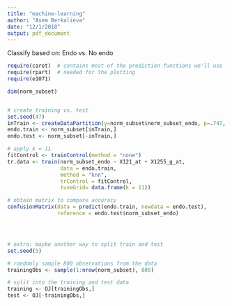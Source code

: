 ```yaml
---
title: "machine-learning"
author: "Asem Berkalieva"
date: "12/1/2018"
output: pdf_document
---
```


Classify based on: Endo vs. No endo

```r
require(caret)  # contains most of the prediction functions we'll use
require(rpart)  # needed for the plotting
require(e1071)

dim(norm_subset)


# create training vs. test
set.seed(47)
inTrain <- createDataPartition(y=norm_subset$norm_subset_endo, p=.747, list=FALSE)
endo.train <- norm_subset[inTrain,]
endo.test <- norm_subset[-inTrain,]

# apply k = 11
fitControl <- trainControl(method = "none")
tr.data <- train(norm_subset_endo ~ X121_at + X1255_g_at, 
                 data = endo.train, 
                 method = "knn", 
                 trControl = fitControl, 
                 tuneGrid= data.frame(k = 11))

# obtain matrix to compare accuracy
confusionMatrix(data = predict(endo.train, newdata = endo.test), 
                reference = endo.test$norm_subset_endo)




# extra: maybe another way to split train and test
set.seed(5)

# randomly sample 800 observations from the data
trainingObs <- sample(1:nrow(norm_subset), 800)

# split into the training and test data
training <- OJ[trainingObs,]
test <- OJ[-trainingObs,]
```